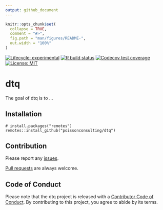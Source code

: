```yaml
---
output: github_document
---
```


<!-- README.md is generated from README.Rmd. Please edit that file -->

```r
knitr::opts_chunk$set(
  collapse = TRUE,
  comment = "#>",
  fig.path = "man/figures/README-",
  out.width = "100%"
)
```

<!-- badges: start -->
[![Lifecycle: experimental](https://img.shields.io/badge/lifecycle-experimental-orange.svg)](https://lifecycle.r-lib.org/articles/stages.html#experimental)
[![R build status](https://github.com/poissonconsulting/dtq/workflows/R-CMD-check/badge.svg)](https://github.com/poissonconsulting/dtq/actions)
[![Codecov test coverage](https://codecov.io/gh/poissonconsulting/dtq/branch/master/graph/badge.svg)](https://codecov.io/gh/poissonconsulting/dtq?branch=master)
[![License: MIT](https://img.shields.io/badge/License-MIT-green.svg)](https://opensource.org/licenses/MIT)
<!-- badges: end -->

# dtq

The goal of dtq is to ...

## Installation

```
# install.packages("remotes")
remotes::install_github("poissonconsulting/dtq")
```

## Contribution

Please report any [issues](https://github.com/poissonconsulting/dtq/issues).

[Pull requests](https://github.com/poissonconsulting/dtq/pulls) are always welcome.

## Code of Conduct

Please note that the dtq project is released with a [Contributor Code of Conduct](https://contributor-covenant.org/version/2/0/CODE_OF_CONDUCT.html). By contributing to this project, you agree to abide by its terms.

